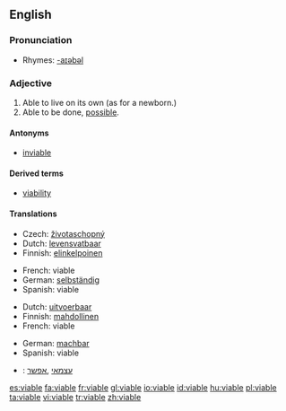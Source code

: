 ==English==

===Pronunciation===
* Rhymes: [[Rhymes:English:-aɪəbəl|-aɪəbəl]]

===Adjective===
{{en-adj}}

# Able to live on its own (as for a newborn.)
# Able to be done, [[possible]].

====Antonyms====
* [[inviable]]

====Derived terms====
* [[viability]]

====Translations====
{{trans-top|able to live on its own}}
* Czech: [[životaschopný]] {{m}}
* Dutch: [[levensvatbaar]]
* Finnish: [[elinkelpoinen]]
{{trans-mid}}
* French: viable
* German: [[selbständig]]
* Spanish: viable
{{trans-bottom}}

{{trans-top|possible}}
* Dutch: [[uitvoerbaar]]
* Finnish: [[mahdollinen]]
* French: viable
{{trans-mid}}
* German: [[machbar]]
* Spanish: viable
{{trans-bottom}}

{{checktrans-top}}
* {{ttbc|Hebrew}}: [[עצמאי]] ,[[אפשר]]
{{trans-bottom}}

[[es:viable]]
[[fa:viable]]
[[fr:viable]]
[[gl:viable]]
[[io:viable]]
[[id:viable]]
[[hu:viable]]
[[pl:viable]]
[[ta:viable]]
[[vi:viable]]
[[tr:viable]]
[[zh:viable]]